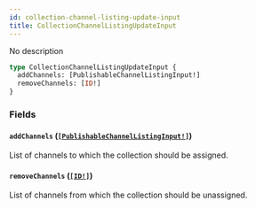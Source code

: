 ```yaml
---
id: collection-channel-listing-update-input
title: CollectionChannelListingUpdateInput
---
```


No description

```graphql
type CollectionChannelListingUpdateInput {
  addChannels: [PublishableChannelListingInput!]
  removeChannels: [ID!]
}
```

### Fields

#### `addChannels` ([`[PublishableChannelListingInput!]`](../../../developer/api-reference/inputs/publishable-channel-listing-input))

List of channels to which the collection should be assigned.

#### `removeChannels` ([`[ID!]`](../../../developer/api-reference/scalars/id))

List of channels from which the collection should be unassigned.
